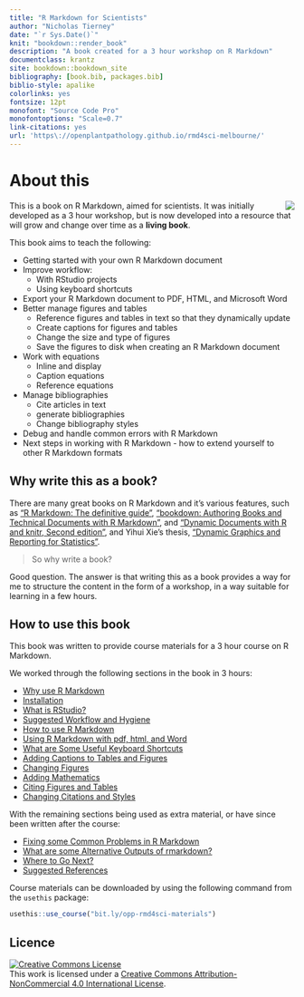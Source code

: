```yaml
--- 
title: "R Markdown for Scientists"
author: "Nicholas Tierney"
date: "`r Sys.Date()`"
knit: "bookdown::render_book"
description: "A book created for a 3 hour workshop on R Markdown"
documentclass: krantz
site: bookdown::bookdown_site
bibliography: [book.bib, packages.bib]
biblio-style: apalike
colorlinks: yes
fontsize: 12pt
monofont: "Source Code Pro"
monofontoptions: "Scale=0.7"
link-citations: yes
url: 'https\://openplantpathology.github.io/rmd4sci-melbourne/'
---
```


# About this {-}

<img style="float:right" src="figs/OPP logo hex.png"> This is a book on R Markdown, aimed for scientists. It was initially developed as a 3 hour workshop, but is now developed into a resource that will grow and change over time as a **living book**.

This book aims to teach the following:

- Getting started with your own R Markdown document
- Improve workflow:
  - With RStudio projects
  - Using keyboard shortcuts
- Export your R Markdown document to PDF, HTML, and Microsoft Word
- Better manage figures and tables
    - Reference figures and tables in text so that they dynamically update
    - Create captions for figures and tables
    - Change the size and type of figures
    - Save the figures to disk when creating an R Markdown document
- Work with equations
    - Inline and display
    - Caption equations
    - Reference equations
- Manage bibliographies
  - Cite articles in text
  - generate bibliographies
  - Change bibliography styles
- Debug and handle common errors with R Markdown
- Next steps in working with R Markdown - how to extend yourself to other R Markdown formats
    
## Why write this as a book?

There are many great books on R Markdown and it's various features, such as ["R Markdown: The definitive guide"](https://bookdown.org/yihui/rmarkdown/), ["bookdown: Authoring Books and Technical Documents with R Markdown"](https://bookdown.org/yihui/bookdown/), and ["Dynamic Documents with R and knitr, Second edition"](https://www.crcpress.com/Dynamic-Documents-with-R-and-knitr/Xie/p/book/9781498716963), and Yihui Xie's thesis, ["Dynamic Graphics and Reporting for Statistics"](https://lib.dr.iastate.edu/etd/13518/).

> So why write a book?

Good question. The answer is that writing this as a book provides a way for me to structure the content in the form of a workshop, in a way suitable for learning in a few hours. 

## How to use this book

This book was written to provide course materials for a 3 hour course on R Markdown.

We worked through the following sections in the book in 3 hours:

- [Why use R Markdown](why-rmd)
- [Installation](installation)
- [What is RStudio?](rstudio)
- [Suggested Workflow and Hygiene](workflow)
- [How to use R Markdown](using-rmd)
- [Using R Markdown with pdf, html, and Word](pdf-html-word)
- [What are Some Useful Keyboard Shortcuts](keyboard-shortcuts)
- [Adding Captions to Tables and Figures](figures-tables-captions)
- [Changing Figures](changing-figures)
- [Adding Mathematics](math)
- [Citing Figures and Tables](cite-fig-tab-sec)
- [Changing Citations and Styles](citations-and-styles)

With the remaining sections being used as extra material, or have since been written after the course:

- [Fixing some Common Problems in R Markdown](common-problems)
- [What are some Alternative Outputs of rmarkdown?](alternative-outputs-and-exts)
- [Where to Go Next?](next-steps)
- [Suggested References](references)

Course materials can be downloaded by using the following command from the `usethis` package:

```r
usethis::use_course("bit.ly/opp-rmd4sci-materials")
```


## Licence

<a rel="license" href="http://creativecommons.org/licenses/by-nc/4.0/"><img alt="Creative Commons License" style="border-width:0" src="https://i.creativecommons.org/l/by-nc/4.0/88x31.png" /></a><br />This work is licensed under a <a rel="license" href="http://creativecommons.org/licenses/by-nc/4.0/">Creative Commons Attribution-NonCommercial 4.0 International License</a>.
